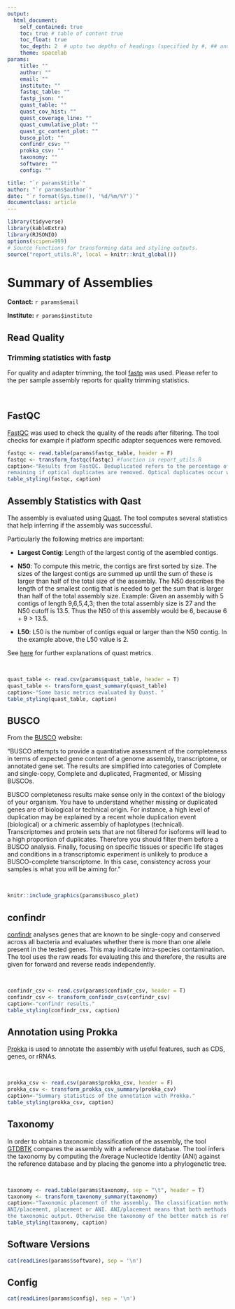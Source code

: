 ```yaml
---
output:
  html_document:
    self_contained: true
    toc: true # table of content true
    toc_float: true
    toc_depth: 2  # upto two depths of headings (specified by #, ## and ###)
    theme: spacelab
params:
    title: ""
    author: ""
    email: ""
    institute: ""
    fastqc_table: ""
    fastp_json: ""
    quast_table: ""
    quast_cov_hist: ""
    quest_coverage_line: ""
    quast_cumulative_plot: ""
    quast_gc_content_plot: ""
    busco_plot: ""
    confindr_csv: ""
    prokka_csv: ""
    taxonomy: ""
    software: ""
    config: ""

title: "`r params$title`"
author: "`r params$author`"
date: "`r format(Sys.time(), '%d/%m/%Y')`"
documentclass: article
---
```


```r
library(tidyverse)
library(kableExtra)
library(RJSONIO)
options(scipen=999)
# Source Functions for transforming data and styling outputs.
source("report_utils.R", local = knitr::knit_global())
```

\tableofcontents


# Summary of Assemblies

**Contact:** `r params$email`

**Institute:** `r params$institute`

## Read Quality

### Trimming statistics with fastp

For quality and adapter trimming, the tool [fastp](https://github.com/OpenGene/fastp)
was used. Please refer to the per sample assembly reports for quality trimming statistics.

<br>

## FastQC

[FastQC](https://www.bioinformatics.babraham.ac.uk/projects/fastqc/) was used to
check the quality of the reads after filtering. The tool checks for example if
platform specific adapter sequences were removed.

```r
fastqc <- read.table(params$fastqc_table, header = F)
fastqc <- transform_fastqc(fastqc) #function in report_utils.R
caption<-"Results from FastQC. Deduplicated refers to the percentage of reads
remaining if optical duplicates are removed. Optical duplicates occur when the exact same fragment has been sequenced more than once."
table_styling(fastqc, caption)
```

## Assembly Statistics with Qast

The assembly is evaluated using [Quast](http://bioinf.spbau.ru/quast). The tool computes several statistics that help inferring if the assembly was successful.

Particularly the following metrics are important:

* **Largest Contig**: Length of the largest contig of the asembled contigs.

* **N50**: To compute this metric, the contigs are first sorted by size. The sizes of the largest contigs are summed up until the sum of these is larger than half of the total size of the assembly. The N50 describes the length of the smallest contig that
is needed to get the sum that is larger than half of the total assembly size.
Example: Given an assembly with 5 contigs of length 9,6,5,4,3; then the total assembly size is 27 and the N50 cutoff is 13.5. Thus the N50 of this assembly would be 6,
because 6 + 9 > 13.5.

* **L50**: L50 is the number of contigs equal or larger than the N50 contig. In the example above, the L50 value is 2.

See [here](http://quast.sourceforge.net/docs/manual.html) for further
explanations of quast metrics.

<br>

```r
quast_table <- read.csv(params$quast_table, header = T)
quast_table <- transform_quast_summary(quast_table)
caption<-"Some basic metrics evaluated by Quast. "
table_styling(quast_table, caption)
```


## BUSCO

From the [BUSCO](https://busco.ezlab.org/busco_userguide.html) website:

"BUSCO attempts to provide a quantitative assessment of the completeness in terms of expected gene content of a genome assembly, transcriptome, or annotated gene set. The results are simplified into categories of Complete and single-copy, Complete and duplicated, Fragmented, or Missing BUSCOs.

BUSCO completeness results make sense only in the context of the biology of your organism. You have to understand whether missing or duplicated genes are of biological or technical origin. For instance, a high level of duplication may be explained by a recent whole duplication event (biological) or a chimeric assembly of haplotypes (technical). Transcriptomes and protein sets that are not filtered for isoforms will lead to a high proportion of duplicates. Therefore you should filter them before a BUSCO analysis. Finally, focusing on specific tissues or specific life stages and conditions in a transcriptomic experiment is unlikely to produce a BUSCO-complete transcriptome. In this case, consistency across your samples is what you will be aiming for."

<br>

```r
knitr::include_graphics(params$busco_plot)
```

## confindr

[confindr](https://github.com/OLC-Bioinformatics/ConFindr) analyses genes that are known to be single-copy and conserved across all bacteria and evaluates whether there is more than one allele present in the tested genes. This may indicate intra-species contamination. The tool uses the raw reads for evaluating this and therefore, the results
are given for forward and reverse reads independently.

<br>

```r
confindr_csv <- read.csv(params$confindr_csv, header = T)
confindr_csv <- transform_confindr_csv(confindr_csv)
caption<-"confindr results."
table_styling(confindr_csv, caption)
```
## Annotation using Prokka

[Prokka](https://github.com/tseemann/prokka) is used to annotate the assembly with
useful features, such as CDS, genes, or rRNAs.

<br>

```r
prokka_csv <- read.csv(params$prokka_csv, header = F)
prokka_csv <- transform_prokka_csv_summary(prokka_csv)
caption<-"Summary statistics of the annotation with Prokka."
table_styling(prokka_csv, caption)
```

## Taxonomy

In order to obtain a taxonomic classification of the assembly, the tool [GTDBTK](https://github.com/Ecogenomics/GTDBTk) compares the assembly with a
reference database. The tool infers the taxonomy by computing the Average Nucleotide
Identity (ANI) against the reference database and by placing the genome into a phylogenetic tree.

<br>

```r
taxonomy <- read.table(params$taxonomy, sep = "\t", header = T)
taxonomy <- transform_taxonomy_summary(taxonomy)
caption<-"Taxonomic placement of the assembly. The classification method is either
ANI/placement, placement or ANI. ANI/placement means that both methods agree on
the taxonomic output. Otherwise the taxonomy of the better match is returned."
table_styling(taxonomy, caption)
```
## Software Versions

```r
cat(readLines(params$software), sep = '\n')
```

## Config

```r
cat(readLines(params$config), sep = '\n')
```
